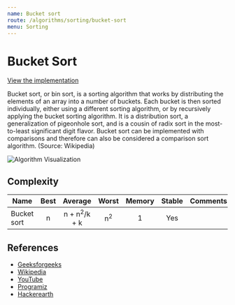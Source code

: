 ```yaml
---
name: Bucket sort
route: /algorithms/sorting/bucket-sort
menu: Sorting
---
```


# Bucket Sort

[View the implementation](https://github.com/nejcm/js-algorithms/blob/master/src/algorithms/sorting/bucket-sort/index.ts)

Bucket sort, or bin sort, is a sorting algorithm that works by distributing the elements
of an array into a number of buckets. Each bucket is then sorted individually, either
using a different sorting algorithm, or by recursively applying the bucket sorting
algorithm. It is a distribution sort, a generalization of pigeonhole sort, and is a cousin
of radix sort in the most-to-least significant digit flavor. Bucket sort can be
implemented with comparisons and therefore can also be considered a comparison sort
algorithm. (Source: Wikipedia)

![Algorithm Visualization](https://cdn.programiz.com/sites/tutorial2program/files/Bucket_2.png)

## Complexity

| Name        | Best |         Average         |     Worst     | Memory | Stable | Comments |
| ----------- | :--: | :---------------------: | :-----------: | :----: | :----: | :------- |
| Bucket sort |  n   | n + n<sup>2</sup>/k + k | n<sup>2</sup> |   1    |  Yes   |          |

## References

- [Geeksforgeeks](https://www.geeksforgeeks.org/bucket-sort-2/)
- [Wikipedia](https://en.wikipedia.org/wiki/Bucket_sort)
- [YouTube](https://www.youtube.com/watch?v=VuXbEb5ywrU&ab_channel=GeeksforGeeks)
- [Programiz](https://www.programiz.com/dsa/bucket-sort)
- [Hackerearth](https://www.hackerearth.com/practice/algorithms/sorting/bucket-sort/tutorial/)
